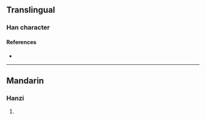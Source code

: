 {{character info/new}}
==Translingual==

===Han character===
{{Han char|rn=93|rad=牛|as=05|sn=9|four=25060|canj=HQLW|ids=⿰牜由}}

====References====
* {{Han ref|kx=0699.270|dkj=19983|dj=1112.150|hdz=31807.040|uh=7270|ud=29296|bh=CFBB|bd=53179}}

----

==Mandarin==

===Hanzi===
{{cmn-hanzi|pin=[[yòu]] ([[you4]])|wg=yu<sup>4</sup>}}

# {{defn|lang=cmn|sort=牛05}}